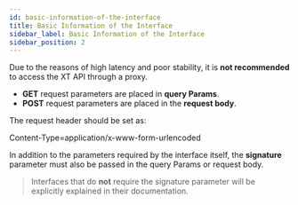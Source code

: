 ```yaml
---
id: basic-information-of-the-interface
title: Basic Information of the Interface
sidebar_label: Basic Information of the Interface
sidebar_position: 2
---
```


Due to the reasons of high latency and poor stability, it is **not recommended** to access the XT API through a proxy.

- **GET** request parameters are placed in **query Params**.
- **POST** request parameters are placed in the **request body**.

The request header should be set as:

Content-Type=application/x-www-form-urlencoded

In addition to the parameters required by the interface itself, the **signature** parameter must also be passed in the query Params or request body.

> Interfaces that do **not** require the signature parameter will be explicitly explained in their documentation.
